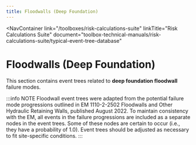 ```yaml
---
title: Floodwalls (Deep Foundation)
---
```



<NavContainer
  link="/toolboxes/risk-calculations-suite"
  linkTitle="Risk Calculations Suite"
  document="toolbox-technical-manuals/risk-calculations-suite/typical-event-tree-database"
></NavContainer>

# Floodwalls (Deep Foundation)

This section contains event trees related to **deep foundation floodwall** failure modes.

:::info NOTE
Floodwall event trees were adapted from the potential failure mode progressions outlined in EM 1110-2-2502 Floodwalls and
Other Hydraulic Retaining Walls, published August 2022. To maintain consistency with the EM, all events in the failure
progressions are included as a separate nodes in the event trees. Some of these nodes are certain to occur (i.e., they have
a probability of 1.0). Event trees should be adjusted as necessary to fit site-specific conditions.
:::
